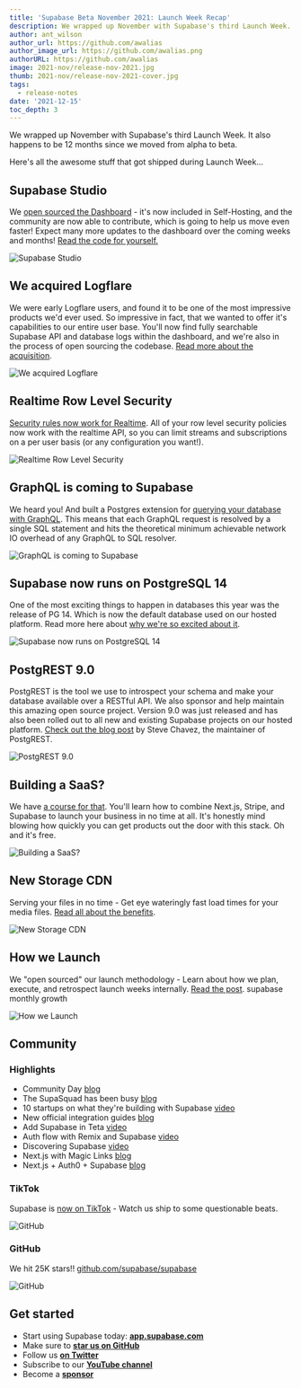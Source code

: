 ```yaml
---
title: 'Supabase Beta November 2021: Launch Week Recap'
description: We wrapped up November with Supabase's third Launch Week. Here's all the awesome stuff that got shipped ...
author: ant_wilson
author_url: https://github.com/awalias
author_image_url: https://github.com/awalias.png
authorURL: https://github.com/awalias
image: 2021-nov/release-nov-2021.jpg
thumb: 2021-nov/release-nov-2021-cover.jpg
tags:
  - release-notes
date: '2021-12-15'
toc_depth: 3
---
```


We wrapped up November with Supabase's third Launch Week. It also happens to be 12 months since we moved from alpha to beta.

Here's all the awesome stuff that got shipped during Launch Week...

## Supabase Studio

We [open sourced the Dashboard](/blog/supabase-studio) - it's now included in Self-Hosting, and the community are now able to contribute,
which is going to help us move even faster! Expect many more updates to the dashboard over the coming weeks and months! [Read the code for yourself.](https://github.com/supabase/supabase/tree/master/studio)

![Supabase Studio](/images/blog/2021-nov/studio.jpg)

## We acquired Logflare

We were early Logflare users, and found it to be one of the most impressive products we'd ever used. So impressive in fact, that we wanted to offer it's capabilities to our entire user base.
You'll now find fully searchable Supabase API and database logs within the dashboard, and we're also in the process of open sourcing the codebase. [Read more about the acquisition](/blog/supabase-acquires-logflare).

![We acquired Logflare](/images/blog/2021-nov/logflare.png)

## Realtime Row Level Security

[Security rules now work for Realtime](/blog/realtime-row-level-security-in-postgresql).
All of your row level security policies now work with the realtime API, so you can limit streams and subscriptions on a per user basis (or any configuration you want!).

![Realtime Row Level Security](/images/blog/2021-nov/realtime.png)

## GraphQL is coming to Supabase

We heard you! And built a Postgres extension for [querying your database with GraphQL](/blog/pg-graphql).
This means that each GraphQL request is resolved by a single SQL statement and hits the theoretical minimum achievable network IO overhead of any GraphQL to SQL resolver.

![GraphQL is coming to Supabase](/images/blog/2021-nov/graphql.png)

## Supabase now runs on PostgreSQL 14

One of the most exciting things to happen in databases this year was the release of PG 14.
Which is now the default database used on our hosted platform. Read more here about [why we're so excited about it](/blog/whats-new-in-postgres-14).

![Supabase now runs on PostgreSQL 14](/images/blog/2021-nov/pg14.png)

## PostgREST 9.0

PostgREST is the tool we use to introspect your schema and make your database available over a RESTful API.
We also sponsor and help maintain this amazing open source project. Version 9.0 was just released and has also been rolled out to all new and existing Supabase projects on our hosted platform.
[Check out the blog post](/blog/postgrest-9) by Steve Chavez, the maintainer of PostgREST.

![PostgREST 9.0 ](/images/blog/2021-nov/postgrest9.png)

## Building a SaaS?

We have [a course for that](https://egghead.io/courses/build-a-saas-product-with-next-js-supabase-and-stripe-61f2bc20).
You'll learn how to combine Next.js, Stripe, and Supabase to launch your business in no time at all.
It's honestly mind blowing how quickly you can get products out the door with this stack. Oh and it's free.

![Building a SaaS? ](/images/blog/2021-nov/course.jpg)

## New Storage CDN

Serving your files in no time - Get eye wateringly fast load times for your media files. [Read all about the benefits](/blog/launch-week-three-friday-five-more-things#supabase-cdn).

![New Storage CDN](/images/blog/2021-nov/too_damn_high.png)

## How we Launch

We "open sourced" our launch methodology - Learn about how we plan, execute, and retrospect launch weeks internally. [Read the post](/blog/supabase-how-we-launch).
supabase monthly growth

![How we Launch](/images/blog/2021-nov/supabase-universe.jpg)

## Community

### Highlights

- Community Day [blog](/blog/community-day#new-tutorials-and-integration-guides)
- The SupaSquad has been busy [blog](/blog/community-day#supasquad-updates)
- 10 startups on what they're building with Supabase [video](https://www.youtube.com/watch?v=QAm1x7KaLq4&list=PL5S4mPUpp4OuzQN-a_FY3OZQuYo4NmXvb&t=3s)
- New official integration guides [blog](https://supabase.com/blog/community-day#new-tutorials-and-integration-guides)
- Add Supabase in Teta [video](https://www.youtube.com/watch?v=lt-Vebxk-Mk)
- Auth flow with Remix and Supabase [video](https://www.youtube.com/watch?v=-KiH8feOHSc)
- Discovering Supabase [video](https://www.youtube.com/watch?v=WToGeMIdoSY)
- Next.js with Magic Links [blog](https://dev.to/dailydevtips1/authenticating-nextjs-with-supabase-auth-magic-links-363e)
- Next.js + Auth0 + Supabase [blog](https://auth0.com/blog/using-nextjs-and-auth0-with-supabase/)

### TikTok

Supabase is [now on TikTok](https://www.tiktok.com/@supabase.com?) - Watch us ship to some questionable beats.

![GitHub](/images/blog/2021-nov/tiktok.png)

### GitHub

We hit 25K stars!! [github.com/supabase/supabase](http://github.com/supabase/supabase)

![GitHub](/images/blog/2021-nov/stars.png)

## Get started

- Start using Supabase today: **[app.supabase.com](https://app.supabase.com/)**
- Make sure to **[star us on GitHub](https://github.com/supabase/supabase)**
- Follow us **[on Twitter](https://twitter.com/supabase)**
- Subscribe to our **[YouTube channel](https://www.youtube.com/c/supabase)**
- Become a **[sponsor](https://github.com/sponsors/supabase)**
